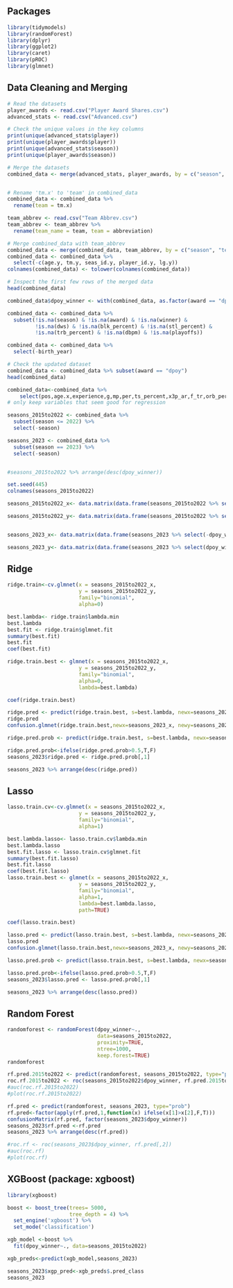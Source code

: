 ## Packages
```r
library(tidymodels)
library(randomForest)
library(dplyr)
library(ggplot2)
library(caret)
library(pROC)
library(glmnet)
```

## Data Cleaning and Merging
```r
# Read the datasets
player_awards <- read.csv("Player Award Shares.csv")
advanced_stats <- read.csv("Advanced.csv")

# Check the unique values in the key columns
print(unique(advanced_stats$player))
print(unique(player_awards$player))
print(unique(advanced_stats$season))
print(unique(player_awards$season))

# Merge the datasets
combined_data <- merge(advanced_stats, player_awards, by = c("season", "player"))


# Rename 'tm.x' to 'team' in combined_data
combined_data <- combined_data %>%
  rename(team = tm.x)

team_abbrev <- read.csv("Team Abbrev.csv")
team_abbrev <- team_abbrev %>%
  rename(team_name = team, team = abbreviation)

# Merge combined_data with team_abbrev
combined_data <- merge(combined_data, team_abbrev, by = c("season", "team"))
combined_data <- combined_data %>%
  select(-c(age.y, tm.y, seas_id.y, player_id.y, lg.y))
colnames(combined_data) <- tolower(colnames(combined_data))

# Inspect the first few rows of the merged data
head(combined_data)

combined_data$dpoy_winner <- with(combined_data, as.factor(award == "dpoy" & winner == TRUE))

combined_data <- combined_data %>%
  subset(!is.na(season) & !is.na(award) & !is.na(winner) & 
         !is.na(dws) & !is.na(blk_percent) & !is.na(stl_percent) & 
         !is.na(trb_percent) & !is.na(dbpm) & !is.na(playoffs))

combined_data <- combined_data %>%
  select(-birth_year)

# Check the updated dataset
combined_data <- combined_data %>% subset(award == "dpoy")
head(combined_data)

combined_data<-combined_data %>%
	select(pos,age.x,experience,g,mp,per,ts_percent,x3p_ar,f_tr,orb_percent,drb_percent,trb_percent,ast_percent,stl_percent,blk_percent,tov_percent,usg_percent,ows,dws,ws,ws_48,obpm,dbpm,bpm,vorp,first,pts_won,share,playoffs,dpoy_winner,season)
# only keep variables that seem good for regression

seasons_2015to2022 <- combined_data %>%
  subset(season <= 2022) %>%
  select(-season)

seasons_2023 <- combined_data %>%
  subset(season == 2023) %>%
  select(-season)


#seasons_2015to2022 %>% arrange(desc(dpoy_winner))

set.seed(445)
colnames(seasons_2015to2022)

seasons_2015to2022_x<- data.matrix(data.frame(seasons_2015to2022 %>% select(-dpoy_winner) , stringsAsFactors = FALSE))

seasons_2015to2022_y<- data.matrix(data.frame(seasons_2015to2022 %>% select(dpoy_winner) , stringsAsFactors = FALSE))


seasons_2023_x<- data.matrix(data.frame(seasons_2023 %>% select(-dpoy_winner) , stringsAsFactors = FALSE))

seasons_2023_y<- data.matrix(data.frame(seasons_2023 %>% select(dpoy_winner) , stringsAsFactors = FALSE))
```

## Ridge 
```r
ridge.train<-cv.glmnet(x = seasons_2015to2022_x,
                       y = seasons_2015to2022_y,
                       family="binomial",
                       alpha=0)

best.lambda<- ridge.train$lambda.min
best.lambda
best.fit <- ridge.train$glmnet.fit
summary(best.fit)
best.fit
coef(best.fit)

ridge.train.best <- glmnet(x = seasons_2015to2022_x,
                       y = seasons_2015to2022_y,
                       family="binomial",
                       alpha=0,
                       lambda=best.lambda)

coef(ridge.train.best)

ridge.pred <- predict(ridge.train.best, s=best.lambda, newx=seasons_2023_x, type="response")
ridge.pred 
confusion.glmnet(ridge.train.best,newx=seasons_2023_x, newy=seasons_2023_y)

ridge.pred.prob <- predict(ridge.train.best, s=best.lambda, newx=seasons_2023_x, type="response") 

ridge.pred.prob<-ifelse(ridge.pred.prob>0.5,T,F)
seasons_2023$ridge.pred <- ridge.pred.prob[,1]

seasons_2023 %>% arrange(desc(ridge.pred))

```

## Lasso
```r
lasso.train.cv<-cv.glmnet(x = seasons_2015to2022_x,
                       y = seasons_2015to2022_y,
                       family="binomial",
                       alpha=1)

best.lambda.lasso<- lasso.train.cv$lambda.min
best.lambda.lasso
best.fit.lasso <- lasso.train.cv$glmnet.fit
summary(best.fit.lasso)
best.fit.lasso
coef(best.fit.lasso)
lasso.train.best <- glmnet(x = seasons_2015to2022_x,
                       y = seasons_2015to2022_y,
                       family="binomial",
                       alpha=1,
                       lambda=best.lambda.lasso,
                       path=TRUE)

coef(lasso.train.best)

lasso.pred <- predict(lasso.train.best, s=best.lambda, newx=seasons_2023_x, type="response")
lasso.pred 
confusion.glmnet(lasso.train.best,newx=seasons_2023_x, newy=seasons_2023_y)

lasso.pred.prob <- predict(lasso.train.best, s=best.lambda, newx=seasons_2023_x, type="response") 

lasso.pred.prob<-ifelse(lasso.pred.prob>0.5,T,F)
seasons_2023$lasso.pred <- lasso.pred.prob[,1]

seasons_2023 %>% arrange(desc(lasso.pred))

```

## Random Forest
```r
randomforest <- randomForest(dpoy_winner~., 
                             data=seasons_2015to2022,
                             proximity=TRUE,
                             ntree=1000,
                             keep.forest=TRUE)
randomforest

rf.pred.2015to2022 <- predict(randomforest, seasons_2015to2022, type="prob")
roc.rf.2015to2022 <- roc(seasons_2015to2022$dpoy_winner, rf.pred.2015to2022[,2])
#auc(roc.rf.2015to2022)
#plot(roc.rf.2015to2022)

rf.pred <- predict(randomforest, seasons_2023, type="prob")
rf.pred<-factor(apply(rf.pred,1,function(x) ifelse(x[1]>x[2],F,T)))
confusionMatrix(rf.pred, factor(seasons_2023$dpoy_winner))
seasons_2023$rf.pred <-rf.pred
seasons_2023 %>% arrange(desc(rf.pred))

#roc.rf <- roc(seasons_2023$dpoy_winner, rf.pred[,2])
#auc(roc.rf)
#plot(roc.rf)

```

## XGBoost (package: xgboost)
```r
library(xgboost)

boost <- boost_tree(trees= 5000,
                    tree_depth = 4) %>%
  set_engine('xgboost') %>%
  set_mode('classification')

xgb_model <-boost %>% 
  fit(dpoy_winner~., data=seasons_2015to2022)

xgb_preds<-predict(xgb_model,seasons_2023)

seasons_2023$xgp_pred<-xgb_preds$.pred_class
seasons_2023
```
